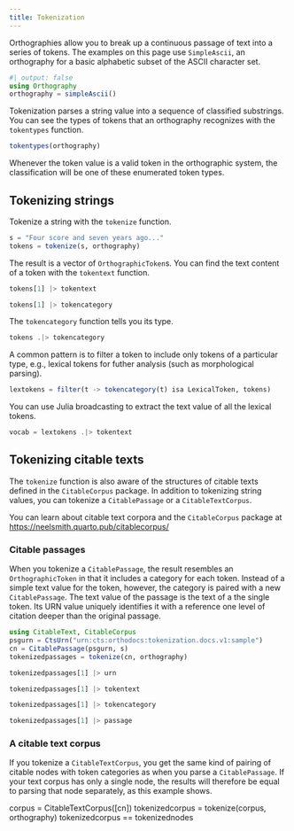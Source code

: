 ```yaml
---
title: Tokenization
---
```



Orthographies allow you to break up a continuous passage of text into a series of tokens. The examples on this page use `SimpleAscii`, an orthography for a basic alphabetic subset of the ASCII character set.


```julia
#| output: false
using Orthography
orthography = simpleAscii()
```

Tokenization parses a string value into a sequence of classified substrings.  You can see the types of tokens that an orthography recognizes with the `tokentypes` function.

```julia
tokentypes(orthography)
```


Whenever the token  value is a valid token in the orthographic system, the classification will be one of these enumerated token types.


## Tokenizing strings

Tokenize a string with the `tokenize` function.

```julia
s = "Four score and seven years ago..."
tokens = tokenize(s, orthography)
```

The result is a vector of `OrthographicToken`s. You can find the text content of a token with the `tokentext` function.

```julia
tokens[1] |> tokentext
```


```julia
tokens[1] |> tokencategory
```

The `tokencategory` function tells you its type.

```julia
tokens .|> tokencategory
```

A common pattern is to filter a token to include only tokens of a particular type,  e.g., lexical tokens for futher analysis (such as morphological parsing).

```julia
lextokens = filter(t -> tokencategory(t) isa LexicalToken, tokens)
```

You can use Julia broadcasting to extract the text value of all the lexical tokens.

```julia
vocab = lextokens .|> tokentext
```

## Tokenizing citable texts

The `tokenize` function is also aware of the structures of citable texts defined in the `CitableCorpus` package. In addition to tokenizing string values, you can tokenize a `CitablePassage` or a `CitableTextCorpus`.


:::{.callout-tip}
You can learn about citable text corpora and the `CitableCorpus` package at [https://neelsmith.quarto.pub/citablecorpus/](https://neelsmith.quarto.pub/citablecorpus/)
:::

### Citable passages

When you tokenize a `CitablePassage`, the result resembles an `OrthographicToken` in that it includes a category for each token. Instead of a simple text value for the token, however, the category is paired with a new `CitablePassage`. The text value of the passage is the text of a the single token. Its URN value uniquely identifies it with a reference one level of citation deeper than the original passage.

```julia
using CitableText, CitableCorpus
psgurn = CtsUrn("urn:cts:orthodocs:tokenization.docs.v1:sample")
cn = CitablePassage(psgurn, s)
tokenizedpassages = tokenize(cn, orthography)

```

```julia
tokenizedpassages[1] |> urn
```



```julia
tokenizedpassages[1] |> tokentext
```

```julia
tokenizedpassages[1] |> tokencategory
```



```julia
tokenizedpassages[1] |> passage
```


### A citable text corpus

If you tokenize a `CitableTextCorpus`, you get the same kind of pairing of citable nodes with token categories as when you parse a `CitablePassage`.  If your text corpus has only a single node, the results will therefore be equal to parsing that node separately, as this example shows.

corpus = CitableTextCorpus([cn])
tokenizedcorpus = tokenize(corpus, orthography)
tokenizedcorpus == tokenizednodes
